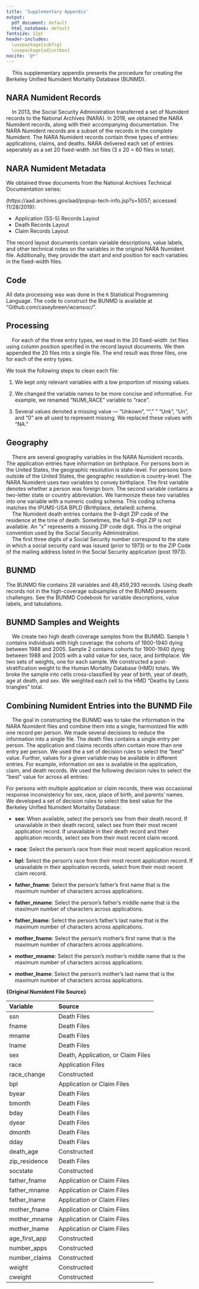 ```yaml
---
title: 'Supplementary Appendix'
output:
  pdf_document: default
  html_notebook: default
fontsize: 12pt
header-includes:
  \usepackage{subfig}
  \usepackage{adjustbox}
nocite: '@*'
---
```


|     This supplementary appendix presents the procedure for creating the Berkeley Unified Numident Mortality Database (BUNMD).

## NARA Numident Records

|     In 2013, the Social Security Administration transferred a set of Numident records to the National Archives (NARA). In 2019, we obtained the NARA Numident records, along with their accompanying documentation. The NARA Numident records are a subset of the records in the complete Numident. The NARA Numident records contain three types of entries: applications, claims, and deaths. NARA delivered each set of entries seperately as a set 20 fixed-width .txt files (3 x 20 = 60 files in total). 

## NARA Numident Metadata

We obtained three documents from the National Archives Technical Documentation series:

(https://aad.archives.gov/aad/popup-tech-info.jsp?s=5057; accessed 11/28/2019): 

- Application (SS-5) Records Layout
- Death Records Layout
- Claim Records Layout	

The record layout documents contain variable descriptions, value labels, and other technical notes on the variables in the original NARA Numident file. Additionally, they provide the start and end position for each variables in the fixed-width files.

## Code

All data processing was was done in the `R` Statistical Programming Language. The code to construct the BUNMD is available at "Github.com/caseybreen/wcensoc/". 

## Processing

|     For each of the three entry types, we read in the 20 fixed-width .txt files using column position specified in the record layout documents. We then appended the 20 files into a single file. The end result was three files, one for each of the entry types. 

We took the following steps to clean each file: 

1. We kept only relevant variables with a low proportion of missing values. 

2. We changed the variable names to be more concise and informative. For example, we renamed "NUMI_RACE" variable to "race".

3. Several values denoted a missing value — "Unkown", "", " " "Unk", "Un", and "0" are all used to represent missing. We replaced these values with "NA." 

## Geography

|     There are several geography variables in the NARA Numident records. The application entries have information on birthplace. For persons born in the United States, the geographic resolution is state-level. For persons born outside of the United States, the geographic resolution is country-level. The NARA Numident uses two variables to convey birthplace. The first variable denotes whether a person was foreign born. The second variable contains a two-letter state or country abbreviation. We harmonize these two variables into one variable with a numeric coding schema. This coding schema matches the IPUMS-USA BPLD (Birthplace, detailed) schema. 

|     The Numident death entries contains the 9-digit ZIP code of the residence at the time of death. Sometimes, the full 9-digit ZIP is not available. An "x" represents a missing ZIP code digit. This is the original convention used by the Social Security Administration. 

|     The first three digits of a Social Security number correspond to the state in which a social security card was issued (prior to 1973) or to the ZIP Code of the mailing address listed in the Social Security application (post 1973). 

\begin{figure}
  \centering
  \subfloat[\label{fig:tp01}]{\includegraphics[width=5.5in]{/Users/casey/Documents/censoc/numident_paper/illustrations/numident_flowchart.png}}
  \caption{Berkeley Unified Numident Mortality Database creation flowchart. }
  \label{fig:tp}
\end{figure}

\newpage

## BUNMD

The BUNMD file contains 28 variables and 49,459,293 records. Using death records not in the high-coverage subsamples of the BUNMD presents challenges. See the BUNMD Codebook for variable descriptions, value labels, and tabulations.

## BUNMD Samples and Weights

|     We create two high death coverage samples from the BUNMD. Sample 1 contains individuals with high coverage: the cohorts of 1900-1940 dying between 1988 and 2005. Sample 2 contains cohorts for 1900-1940 dying between 1988 and 2005 with a valid value for sex, race, and birthplace. We two sets of  weights, one for each sample. We constructed a post-stratification weight to the Human Mortality Database (HMD) totals. We broke the sample into cells cross-classified by year of birth, year of death, age at death, and sex. We weighted each cell to the HMD "Deaths by Lexis triangles" total. 

\begin{equation}
  W_j = \frac{\text{HMD deaths in cell j}}{\text{Numident Sample 1 deaths in cell j}} 
\end{equation}


## Combining Numident Entries into the BUNMD File

|     The goal in constructing the BUNMD was to take the information in the NARA Numident files and combine them into a single, harmonized file with one record per person. We made several decisions to reduce the information into a single file. The death files contains a single entry per person. The application and claims records often contain more than one entry per person. We used the a set of decision rules to select the "best" value. Further, values for a given variable may be available in different entries. For example,  information on sex is available in the application, claim, and death records. We used the following decision rules to select the "best" value for across all entries: 

For persons with multiple application or claim records, there was occasional response inconsistency for sex, race, place of birth, and parents' names. We developed a set of decision rules to select the best value for the Berkeley Unified Numident Mortality Database: 

- **sex**: When available, select the person's sex from their death record. If unavailable in their death record, select sex from their most recent application record. If unavailable in their death record and their application records, select sex from their most recent claim record. 

- **race**: Select the person's race from their most recent application record. 

- **bpl**: Select the person's race from their most recent application record. If unavailable in their application records, select from their most recent claim record.

- **father_fname**: Select the person's father's first name that is the maximum number of characters across applications. 
- **father_mname**: Select the person's father's middle name that is the maximum number of characters across applications. 
- **father_lname**: Select the person's father's last name that is the maximum number of characters across applications. 
- **mother_fname**: Select the person's mother's first name that is the maximum number of characters across applications.
- **mother_mname**: Select the person's mother's middle name that is the maximum number of characters across applications.
- **mother_lname**: Select the person's mother's last name that is the maximum number of characters across applications.

\newpage 

**\Large{Original Numident File Source}**

Variable     | Source|
|:-------------|:---------------------------------------------|
|ssn           |Death Files                                   |
|fname         |Death Files                                   |
|mname         |Death Files                                   |
|lname         |Death Files                                   |
|sex           |Death, Application, or Claim Files            |
|race          |Application Files                             |
|race_change   |Constructed                                   |
|bpl           |Application or Claim Files                    |
|byear         |Death Files                                   |
|bmonth        |Death Files                                   |
|bday          |Death Files                                   |
|dyear         |Death Files                                   |
|dmonth        |Death Files                                   |
|dday          |Death Files                                   |
|death_age     |Constructed                                   |
|zip_residence |Death Files                                   |
|socstate      |Constructed                                   |
|father_fname  |Application or Claim Files                    |
|father_mname  |Application or Claim Files                    |
|father_lname  |Application or Claim Files                    |
|mother_fname  |Application or Claim Files                    |
|mother_mname  |Application or Claim Files                    |
|mother_lname  |Application or Claim Files                    |
|age_first_app |Constructed                                   |
|number_apps   |Constructed                                   |
|number_claims |Constructed                                   |
|weight        |Constructed                                   |
|cweight       |Constructed                                   |





